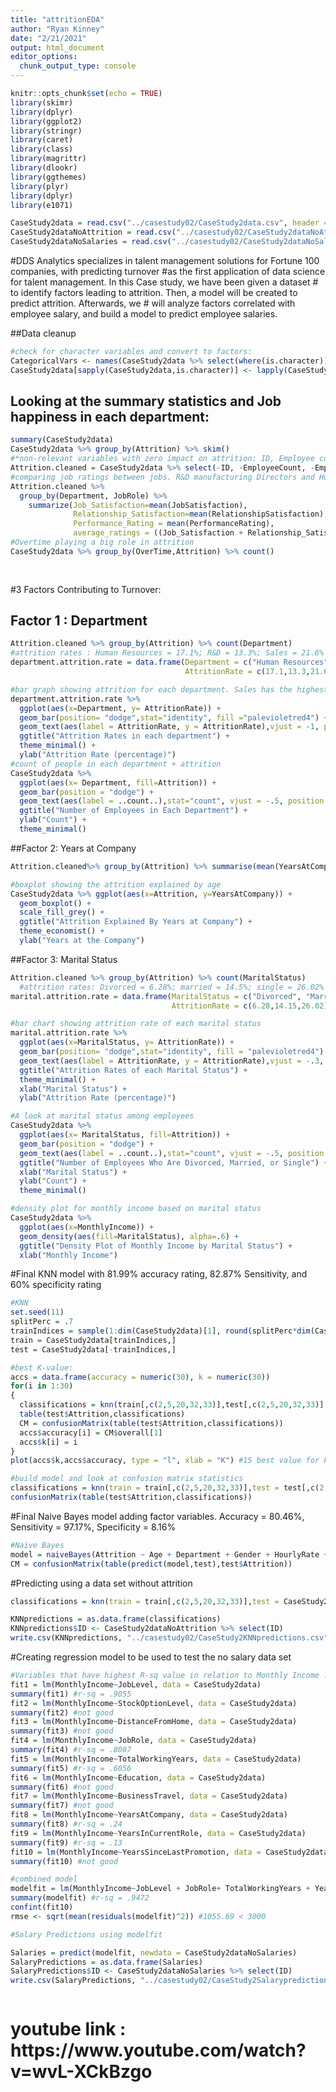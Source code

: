 ```yaml
---
title: "attritionEDA"
author: "Ryan Kinney"
date: "2/21/2021"
output: html_document
editor_options: 
  chunk_output_type: console
---
```


```r
knitr::opts_chunk$set(echo = TRUE)
library(skimr)
library(dplyr)
library(ggplot2)
library(stringr)
library(caret)
library(class)
library(magrittr)
library(dlookr)
library(ggthemes)
library(plyr)
library(dplyr)
library(e1071)
```

```r
CaseStudy2data = read.csv("../casestudy02/CaseStudy2data.csv", header = TRUE) #data set
CaseStudy2dataNoAttrition = read.csv("../casestudy02/CaseStudy2dataNoAttrition.csv", header = TRUE) #no attrition
CaseStudy2dataNoSalaries = read.csv("../casestudy02/CaseStudy2dataNoSalary.csv", header = TRUE) #no salary
```

#DDS Analytics specializes in talent management solutions for Fortune 100 companies, with predicting turnover
#as the first application of data science for talent management. In this Case study, we have been given a dataset 
# to identify factors leading to attrition. Then, a model will be created to predict attrition. Afterwards, we 
# will analyze factors correlated with employee salary, and build a model to predict employee salaries.

##Data cleanup

```r
#check for character variables and convert to factors:
CategoricalVars <- names(CaseStudy2data %>% select(where(is.character)))
CaseStudy2data[sapply(CaseStudy2data,is.character)] <- lapply(CaseStudy2data[sapply(CaseStudy2data, is.character)], as.factor)

```

## Looking at the summary statistics and Job happiness in each department:

```r
summary(CaseStudy2data)
CaseStudy2data %>% group_by(Attrition) %>% skim()
#*non-relevant variables with zero impact on attrition: ID, Employee count, employee number
Attrition.cleaned = CaseStudy2data %>% select(-ID, -EmployeeCount, -EmployeeNumber)
#comparing job ratings between jobs. R&D manufacturing Directors and Human Resources have the highest ratings
Attrition.cleaned %>%
  group_by(Department, JobRole) %>% 
    summarize(Job_Satisfaction=mean(JobSatisfaction),
              Relationship_Satisfaction=mean(RelationshipSatisfaction),
              Performance_Rating = mean(PerformanceRating),
              average_ratings = ((Job_Satisfaction + Relationship_Satisfaction + Performance_Rating)/3))
#Overtime playing a big role in attrition
CaseStudy2data %>% group_by(OverTime,Attrition) %>% count()
 
 
```
#3 Factors Contributing to Turnover:

## Factor 1 : Department
```r

Attrition.cleaned %>% group_by(Attrition) %>% count(Department) 
#attrition rates : Human Resources = 17.1%; R&D = 13.3%; Sales = 21.6%
department.attrition.rate = data.frame(Department = c("Human Resources", "Research and Development", "Sales"), 
                                       AttritionRate = c(17.1,13.3,21.6))

#bar graph showing attrition for each department. Sales has the highest attrition rate
department.attrition.rate %>% 
  ggplot(aes(x=Department, y= AttritionRate)) + 
  geom_bar(position= "dodge",stat="identity", fill ="palevioletred4") +
  geom_text(aes(label = AttritionRate, y = AttritionRate),vjust = -1, position = position_dodge(width = .9)) +
  ggtitle("Attrition Rates in each department") +
  theme_minimal() +
  ylab("Attrition Rate (percentage)")
#count of people in each department + attrition
CaseStudy2data %>% 
  ggplot(aes(x= Department, fill=Attrition)) +
  geom_bar(position = "dodge") +
  geom_text(aes(label = ..count..),stat="count", vjust = -.5, position = position_dodge(.9)) +
  ggtitle("Number of Employees in Each Department") +
  ylab("Count") +
  theme_minimal()

```

##Factor 2: Years at Company
```r
Attrition.cleaned%>% group_by(Attrition) %>% summarise(mean(YearsAtCompany))

#boxplot showing the attrition explained by age
CaseStudy2data %>% ggplot(aes(x=Attrition, y=YearsAtCompany)) + 
  geom_boxplot() +
  scale_fill_grey() +
  ggtitle("Attrition Explained By Years at Company") +
  theme_economist() +
  ylab("Years at the Company")


```

##Factor 3: Marital Status
```r
Attrition.cleaned %>% group_by(Attrition) %>% count(MaritalStatus)
  #attrition rates: Divorced = 6.28%; married = 14.5%; single = 26.02%
marital.attrition.rate = data.frame(MaritalStatus = c("Divorced", "Married", "Single"), 
                                    AttritionRate = c(6.28,14.15,26.02))

#bar chart showing attrition rate of each marital status                                   
marital.attrition.rate %>% 
  ggplot(aes(x=MaritalStatus, y= AttritionRate)) + 
  geom_bar(position= "dodge",stat="identity", fill = "palevioletred4") +
  geom_text(aes(label = AttritionRate, y = AttritionRate),vjust = -.3, position = position_dodge(width = .9), size = 5) +
  ggtitle("Attrition Rates of each Marital Status") +
  theme_minimal() +
  xlab("Marital Status") +
  ylab("Attrition Rate (percentage)")

#A look at marital status among employees
CaseStudy2data %>% 
  ggplot(aes(x= MaritalStatus, fill=Attrition)) +
  geom_bar(position = "dodge") +
  geom_text(aes(label = ..count..),stat="count", vjust = -.5, position = position_dodge(.9)) +
  ggtitle("Number of Employees Who Are Divorced, Married, or Single") +
  xlab("Marital Status") +
  ylab("Count") +
  theme_minimal()

#density plot for monthly income based on marital status
CaseStudy2data %>% 
  ggplot(aes(x=MonthlyIncome)) + 
  geom_density(aes(fill=MaritalStatus), alpha=.6) + 
  ggtitle("Density Plot of Monthly Income by Marital Status") +
  xlab("Monthly Income")
```



#Final KNN model with 81.99% accuracy rating, 82.87% Sensitivity, and 60% specificity rating

```r

#KNN
set.seed(11)
splitPerc = .7
trainIndices = sample(1:dim(CaseStudy2data)[1], round(splitPerc*dim(CaseStudy2data)[1]))
train = CaseStudy2data[trainIndices,]
test = CaseStudy2data[-trainIndices,]

#best K-value:
accs = data.frame(accuracy = numeric(30), k = numeric(30))
for(i in 1:30)
{
  classifications = knn(train[,c(2,5,20,32,33)],test[,c(2,5,20,32,33)],train$Attrition,prob=TRUE, k=i)
  table(test$Attrition,classifications)
  CM = confusionMatrix(table(test$Attrition,classifications))
  accs$accuracy[i] = CM$overall[1]
  accs$k[i] = i
}
plot(accs$k,accs$accuracy, type = "l", xlab = "K") #15 best value for k but lowers specificity to 50%

#build model and look at confusion matrix statistics
classifications = knn(train = train[,c(2,5,20,32,33)],test = test[,c(2,5,20,32,33)],cl = train$Attrition, prob = TRUE, k =7)
confusionMatrix(table(test$Attrition,classifications))

```


#Final Naive Bayes model adding factor variables. Accuracy = 80.46%, Sensitivity = 97.17%, Specificity = 8.16%

```r
#Naive Bayes
model = naiveBayes(Attrition ~ Age + Department + Gender + HourlyRate + JobLevel + JobSatisfaction + MaritalStatus, data = train)
CM = confusionMatrix(table(predict(model,test),test$Attrition))

```


#Predicting using a data set without attrition

```r
classifications = knn(train = train[,c(2,5,20,32,33)],test = CaseStudy2dataNoAttrition[,c(2,4,19,31,32)], cl = train$Attrition, prob = TRUE, k= 7)

KNNpredictions = as.data.frame(classifications)
KNNpredictions$ID <- CaseStudy2dataNoAttrition %>% select(ID)
write.csv(KNNpredictions, "../casestudy02/CaseStudy2KNNpredictions.csv", quote = FALSE)

```


#Creating regression model to be used to test the no salary data set

```r
#Variables that have highest R-sq value in relation to Monthly Income :
fit1 = lm(MonthlyIncome~JobLevel, data = CaseStudy2data)
summary(fit1) #r-sq = .9055
fit2 = lm(MonthlyIncome~StockOptionLevel, data = CaseStudy2data)
summary(fit2) #not good
fit3 = lm(MonthlyIncome~DistanceFromHome, data = CaseStudy2data)
summary(fit3) #not good
fit4 = lm(MonthlyIncome~JobRole, data = CaseStudy2data)
summary(fit4) #r-sq = .8087
fit5 = lm(MonthlyIncome~TotalWorkingYears, data = CaseStudy2data)
summary(fit5) #r-sq = .6056
fit6 = lm(MonthlyIncome~Education, data = CaseStudy2data)
summary(fit6) #not good
fit7 = lm(MonthlyIncome~BusinessTravel, data = CaseStudy2data)
summary(fit7) #not good
fit8 = lm(MonthlyIncome~YearsAtCompany, data = CaseStudy2data)
summary(fit8) #r-sq = .24
fit9 = lm(MonthlyIncome~YearsInCurrentRole, data = CaseStudy2data)
summary(fit9) #r-sq = .13
fit10 = lm(MonthlyIncome~YearsSinceLastPromotion, data = CaseStudy2data)
summary(fit10) #not good

#combined model
modelfit = lm(MonthlyIncome~JobLevel + JobRole+ TotalWorkingYears + YearsAtCompany + YearsInCurrentRole, data = CaseStudy2data)
summary(modelfit) #r-sq = .9472
confint(fit10)
rmse <- sqrt(mean(residuals(modelfit)^2)) #1055.69 < 3000

#Salary Predictions using modelfit

Salaries = predict(modelfit, newdata = CaseStudy2dataNoSalaries)
SalaryPredictions = as.data.frame(Salaries)
SalaryPredictions$ID <- CaseStudy2dataNoSalaries %>% select(ID)
write.csv(SalaryPredictions, "../casestudy02/CaseStudy2Salarypredictions.csv", quote = FALSE)



```


# youtube link : https://www.youtube.com/watch?v=wvL-XCkBzgo

